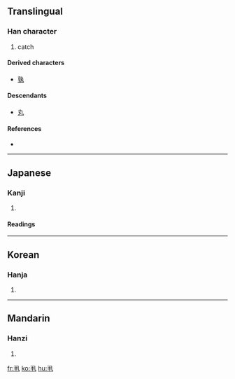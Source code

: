 {{also|丸}}
==Translingual==

===Han character===
{{Han char|rn=2|rad=丨|as=03|sn=4|four=1751<sub>0</sub>|canj=弓手 (NQ)}}

# catch

====Derived characters====
* [[孰]]

====Descendants====
* [[丸]] {{qualifier|simplification in some characters, such as 孰}}

====References====
* {{Han ref|kx=0079.060|dkj=00074|hdz=10051.070|uh=4E2E|ud=20014|bh=C950|bd=51536}}

----

==Japanese==

===Kanji===
{{ja-kanji|grade=|rs=丨03}}

# {{defn|Japanese|sort=丨03}}

====Readings====
{{ja-readings|on=[[けき]] (keki), [[きゃく]] (kyaku)|kun=[[もつ]] (motsu), [[とる]] (toru)}}

----

==Korean==

===Hanja===
{{ko-hanja|hangeul=극|rv=geuk|mr=kŭk}}

# {{defn|Korean|sort=丨03}}

----

==Mandarin==

===Hanzi===
{{cmn-hanzi|pin=[[guàn]] ([[guan4]]), [[jǐ]] ([[ji3]])|wg=kuan<sup>4</sup>, chi<sup>3</sup>}}

# {{defn|Mandarin|sort=丨03}}

[[fr:丮]]
[[ko:丮]]
[[hu:丮]]
